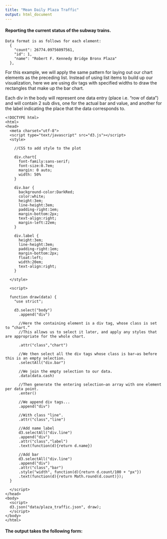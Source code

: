 ```yaml
---
title: "Mean Daily Plaza Traffic"
output: html_document
---
```


#### Reporting the current status of the subway trains.

    Data format is as follows for each element:
      {
        "count": 26774.09756097561,
        "id": 1,
        "name": "Robert F. Kennedy Bridge Bronx Plaza"
      },
  
For this example, we will apply the same pattern for laying out our chart elements as the preceding list. Instead of using list items to build up our visualization, here we are using div tags with specified widths to draw the rectangles that make up the bar chart.

Each div in the body will represent one data entry (place i.e. "row of data") and will contain 2 sub divs, one for the actual bar and value, and another for the label indicating the place that the data corresponds to.
```{}
<!DOCTYPE html>
<html>
<head>
  <meta charset="utf-8">
  <script type="text/javascript" src="d3.js"></script>
  <style>
    
    //CSS to add style to the plot
    
    div.chart{
      font-family:sans-serif;
      font-size:0.7em;
      margin: 0 auto;
      width: 50%
    }
  
    div.bar {
      background-color:DarkRed;
      color:white;
      height:3em;
      line-height:3em;
      padding-right:1em;
      margin-bottom:2px;
      text-align:right;
      margin-left:22em;
    }
  
    div.label {
      height:3em;
      line-height:3em;
      padding-right:1em;
      margin-bottom:2px;
      float:left;
      width:20em;
      text-align:right;
    }
  
  </style>

  <script>
  
  function draw(data) {
    "use strict";
    
    d3.select("body")
      .append("div")
      
      //Here the containing element is a div tag, whose class is set to “chart.” 
      //This allows us to select it later, and apply any styles that are appropriate for the whole chart.
      
      .attr("class","chart") 
        
      //We then select all the div tags whose class is bar—as before this is an empty selection.
      .selectAll("div.bar") 
      
      //We join the empty selection to our data.
      .data(data.cash)
      
      //Then generate the entering selection—an array with one element per data point.
      .enter()
      
      //We append div tags...
      .append("div") 
      
      //With class "line".
      .attr("class","line") 
      
      //Add name label
      d3.selectAll("div.line")
      .append("div")
      .attr("class","label")
      .text(function(d){return d.name})
      
      //Add bar
      d3.selectAll("div.line")
      .append("div")
      .attr("class","bar")
      .style("width", function(d){return d.count/100 + "px"})
      .text(function(d){return Math.round(d.count)});
  }
  
  </script>
</head>
<body>
  <script>
  d3.json("data/plaza_traffic.json", draw);
  </script>
</body>
</html>
```

#### The output takes the following form:
<br></br>

<style>
    
    div.chart{
      font-family:sans-serif;
      font-size:0.7em;
      margin: 0 auto;
      width: 50%
    }
  
    div.bar {
      background-color:DarkRed;
      color:white;
      height:3em;
      line-height:3em;
      padding-right:1em;
      margin-bottom:2px;
      text-align:right;
      margin-left:22em;
    }
  
   div.label {
    height:3em;
    line-height:3em;
    padding-right:1em;
    margin-bottom:2px;
    float:left;
    width:20em;
    text-align:right;
    }
  
</style>
<script src="http://d3js.org/d3.v3.min.js" charset="utf-8"></script>
<script src="https://google-code-prettify.googlecode.com/svn/loader/run_prettify.js"></script>
<script>

function draw(data) {
    "use strict";
    
    d3.select("body")
      .append("div")
      .attr("class","chart")
      .selectAll("div.bar")
      .data(data.cash)
      .enter()
      .append("div")
      .attr("class","line")
      
      d3.selectAll("div.line")
      .append("div")
      .attr("class","label")
      .text(function(d){return d.name})
      
      d3.selectAll("div.line")
      .append("div")
      .attr("class","bar")
      .style("width", function(d){return d.count/100 + "px"})
      .text(function(d){return Math.round(d.count)});
  }
</script>
</head>
<body>
  <script>
    d3.json("data/plaza_traffic.json", draw);
  </script>
</body>
</html>